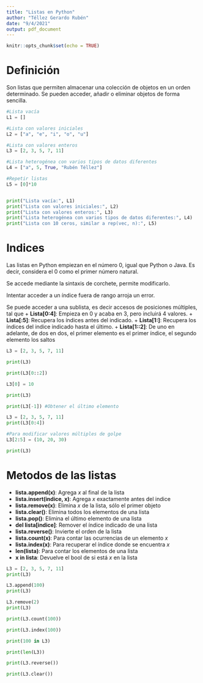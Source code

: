 ---
title: "Listas en Python"
author: "Téllez Gerardo Rubén"
date: "9/4/2021"
output: pdf_document
---

```{r setup, include=FALSE}
knitr::opts_chunk$set(echo = TRUE)
```

# Definición

Son listas que permiten almacenar una colección de objetos en un orden determinado.
Se pueden acceder, añadir o eliminar objetos de forma sencilla.

```{python}
#Lista vacía
L1 = []

#Lista con valores iniciales
L2 = ["a", "e", "i", "o", "u"]

#Lista con valores enteros
L3 = [2, 3, 5, 7, 11]

#Lista heterogénea con varios tipos de datos diferentes
L4 = ["a", 5, True, "Rubén Téllez"]

#Repetir listas
L5 = [0]*10


print("Lista vacía:", L1)
print("Lista con valores iniciales:", L2)
print("Lista con valores enteros:", L3)
print("Lista heterogénea con varios tipos de datos diferentes:", L4)
print("Lista con 10 ceros, similar a rep(vec, n):", L5)

```
# Indices

Las listas en Python empiezan en el número 0, igual que Python o Java.
Es decir, considera el 0 como el primer número natural.


Se accede mediante la sintaxis de corchete, permite modificarlo.



Intentar acceder a un índice fuera de rango arroja un error.


Se puede acceder a una sublista, es decir accesos de posiciones múltiples, tal que 
+ __Lista[0:4]__: Empieza en 0 y acaba en 3, pero incluirá 4 valores.
+ __Lista[:5]__: Recupera los índices antes del indicado.
+ __Lista[1:]__: Recupera los índices del indice indicado hasta el último.
+ __Lista[1::2]__: De uno en adelante, de dos en dos, el primer elemento es el primer índice, el segundo elemento los saltos
```{python}
L3 = [2, 3, 5, 7, 11]

print(L3)

print(L3[0::2])

L3[0] = 10

print(L3)

print(L3[-1]) #Obtener el último elemento


```

```{python}
L3 = [2, 3, 5, 7, 11]
print(L3[0:4])

#Para modificar valores múltiples de golpe
L3[2:5] = (10, 20, 30)

print(L3)
```
# Metodos de las listas

+ __lista.append(x)__: Agrega _x_ al final de la lista
+ __lista.insert(indice, x)__: Agrega _x_ exactamente antes del indice
+ __lista.remove(x)__: Elimina _x_ de la lista, sólo el primer objeto
+ __lista.clear()__: Elimina todos los elementos de una lista
+ __lista.pop()__: Elimina el último elemento de una lista
+ __del lista[indice]__: Remover el índice indicado de una lista
+ __lista.reverse()__: Invierte el orden de la lista
+ __lista.count(x)__: Para contar las ocurrencias de un elemento _x_
+ __lista.index(x)__: Para recuperar el índice donde se encuentra _x_
+ __len(lista)__: Para contar los elementos de una lista
+ __x in lista__: Devuelve el bool de si está _x_ en la lista

```{python}
L3 = [2, 3, 5, 7, 11]
print(L3)

L3.append(100)
print(L3)

L3.remove(2)
print(L3)

print(L3.count(100))

print(L3.index(100))

print(100 in L3)

print(len(L3))

print(L3.reverse())

print(L3.clear())

```





